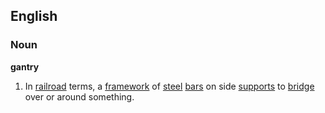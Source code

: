 ==English==
===Noun===
'''gantry'''
#In [[railroad]] terms, a [[framework]] of [[steel]] [[bar]]s on side [[support]]s to [[bridge]] over or around something.
